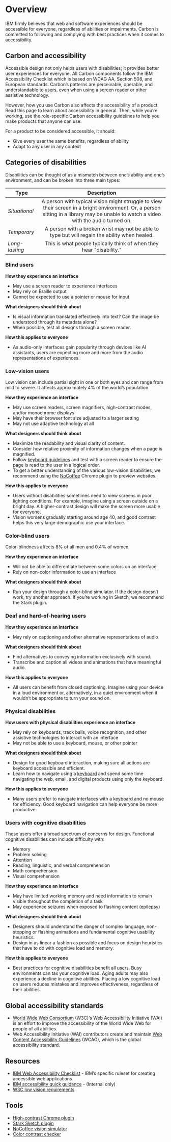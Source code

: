 
<Meta title="Guidelines/Accessibility" />

# Overview

IBM firmly believes that web and software experiences should be accessible for everyone, regardless of abilities or impairments. Carbon is committed to following and complying with best practices when it comes to accessibility.

## Carbon and accessibility

Accessible design not only helps users with disabilities; it provides better user experiences for everyone. All Carbon components follow the IBM Accessibility Checklist which is based on WCAG AA, Section 508, and European standards. Carbon’s patterns are perceivable, operable, and understandable to users, even when using a screen reader or other assistive technology.

However, how you use Carbon also affects the accessibility of a product. Read this page to learn about accessibility in general. Then, while you’re working, use the role-specific Carbon accessibility guidelines to help you make products that anyone can use.

For a product to be considered accessible, it should:

- Give every user the same benefits, regardless of ability
- Adapt to any user in any context

## Categories of disabilities

Disabilities can be thought of as a mismatch between one’s ability and one’s environment, and can be broken into three main types:

| Type           |                                                                                     Description                                                                                      |
| -------------- | :----------------------------------------------------------------------------------------------------------------------------------------------------------------------------------: |
| _Situational_  | A person with typical vision might struggle to view their screen in a bright environment. Or, a person sitting in a library may be unable to watch a video with the audio turned on. |
| _Temporary_    |                                            A person with a broken wrist may not be able to type but will regain the ability when healed.                                             |
| _Long-lasting_ |                                                         This is what people typically think of when they hear "disability."                                                          |

### Blind users

**How they experience an interface**

- May use a screen reader to experience interfaces
- May rely on Braille output
- Cannot be expected to use a pointer or mouse for input

**What designers should think about**

- Is visual information translated effectively into text? Can the image be understood through its metadata alone?
- When possible, test all designs through a screen reader.

**How this applies to everyone**

- As audio-only interfaces gain popularity through devices like AI assistants, users are expecting more and more from the audio representations of experiences.

### Low-vision users

Low vision can include partial sight in one or both eyes and can range from mild to severe. It affects approximately 4% of the world’s population.

**How they experience an interface**

- May use screen readers, screen magnifiers, high-contrast modes, and/or monochrome displays
- May have their browser font size adjusted to a larger setting
- May not use adaptive technology at all

**What designers should think about**

- Maximize the readability and visual clarity of content.
- Consider how relative proximity of information changes when a page is magnified.
- Follow [keyboard guidelines](https://www.nngroup.com/articles/keyboard-accessibility/) and test with a screen reader to ensure the page is read to the user in a logical order.
- To get a better understanding of the various low-vision disabilities, we recommend using the [NoCoffee](https://chrome.google.com/webstore/detail/nocoffee/jjeeggmbnhckmgdhmgdckeigabjfbddl) Chrome plugin to preview websites.

**How this applies to everyone**

- Users without disabilities sometimes need to view screens in poor lighting conditions. For example, imagine using a screen outside on a bright day. A higher-contrast design will make the screen more usable for everyone.
- Vision worsens gradually starting around age 40, and good contrast helps this very large demographic use your interface.

### Color-blind users

Color-blindness affects 8% of all men and 0.4% of women.

**How they experience an interface**

- Will not be able to differentiate between some colors on an interface
- Rely on non-color information to use an interface

**What designers should think about**

- Run your design through a color-blind simulator. If the design doesn’t work, try another approach. If you’re working in Sketch, we recommend the Stark plugin.

### Deaf and hard-of-hearing users

**How they experience an interface**

- May rely on captioning and other alternative representations of audio

**What designers should think about**

- Find alternatives to conveying information exclusively with sound.
- Transcribe and caption all videos and animations that have meaningful audio.

**How this applies to everyone**

- All users can benefit from closed captioning. Imagine using your device in a loud environment or, alternatively, in a quiet environment when it wouldn’t be appropriate to turn your sound on.

### Physical disabilities

**How users with physical disabilities experience an interface**

- May rely on keyboards, track balls, voice recognition, and other assistive technologies to interact with an interface
- May not be able to use a keyboard, mouse, or other pointer

**What designers should think about**

- Design for good keyboard interaction, making sure all actions are keyboard accessible and efficient.
- Learn how to navigate using a [keyboard](https://help.gnome.org/users/gnome-help/stable/keyboard-nav.html.en) and spend some time navigating the web, email, and digital products using only the keyboard.

**How this applies to everyone**

- Many users prefer to navigate interfaces with a keyboard and no mouse for efficiency. Good keyboard navigation can help everyone be more productive.

### Users with cognitive disabilities

These users offer a broad spectrum of concerns for design. Functional cognitive disabilities can include difficulty with:

- Memory
- Problem solving
- Attention
- Reading, linguistic, and verbal comprehension
- Math comprehension
- Visual comprehension

**How they experience an interface**

- May have limited working memory and need information to remain visible throughout the completion of a task
- May experience seizures when exposed to flashing content (epilepsy)

**What designers should think about**

- Designers should understand the danger of complex language, non-stopping or flashing animations and fundamental cognitive usability heuristics.
- Design in as linear a fashion as possible and focus on design heuristics that have to do with cognitive load and memory.

**How this applies to everyone**

- Best practices for cognitive disabilities benefit all users. Busy environments can tax your cognitive load. Aging adults may also experience a decline in cognitive abilities. Placing a low cognitive load on users reduces mistakes and improves effectiveness, regardless of their abilities.

## Global accessibility standards

- [World Wide Web Consortium](https://www.w3.org/WAI/) (W3C)‘s Web Accessibility Initiative (WAI) is an effort to improve the accessibility of the World Wide Web for people of all abilities.
- Web Accessibility Initiative (WAI) contributors create and maintain [Web Content Accessibility Guidelines](https://www.w3.org/TR/WCAG21/) (WCAG), which is the global accessibility standard.

## Resources

- [IBM Web Accessibility Checklist](https://www.ibm.com/able/guidelines/ci162/accessibility_checklist.html) - IBM’s specific ruleset for creating accessible web applications
- [IBM accessibility quick guidance](https://w3.ibm.com/able/devtest/quick/) - (Internal only)
- [W3C low vision requirements](https://www.w3.org/TR/low-vision-needs/)

## Tools

- [High-contrast Chrome plugin](https://chrome.google.com/webstore/detail/high-contrast/djcfdncoelnlbldjfhinnjlhdjlikmph/related?hl=en)
- [Stark Sketch plugin](http://www.getstark.co/)
- [NoCoffee vision simulator](https://chrome.google.com/webstore/detail/nocoffee/jjeeggmbnhckmgdhmgdckeigabjfbddl)
- [Color contrast checker](https://marijohannessen.github.io/color-contrast-checker/)
